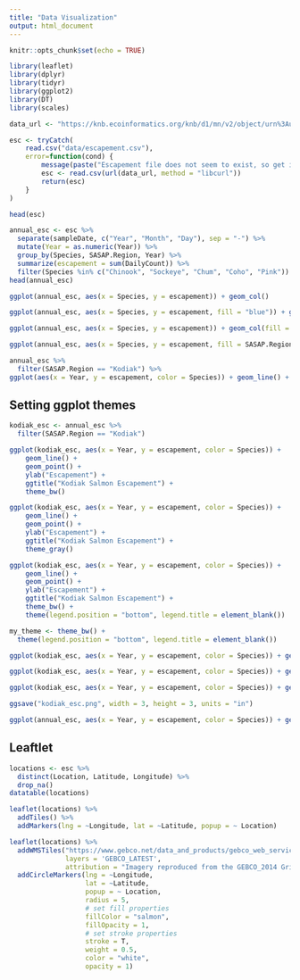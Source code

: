 ```yaml
---
title: "Data Visualization"
output: html_document
---
```


```r
knitr::opts_chunk$set(echo = TRUE)
```

```r
library(leaflet)
library(dplyr)
library(tidyr)
library(ggplot2)
library(DT)
library(scales)
```

```r
data_url <- "https://knb.ecoinformatics.org/knb/d1/mn/v2/object/urn%3Auuid%3Af119a05b-bbe7-4aea-93c6-85434dcb1c5e"

esc <- tryCatch(
    read.csv("data/escapement.csv"),
    error=function(cond) {
        message(paste("Escapement file does not seem to exist, so get it from the KNB."))
        esc <- read.csv(url(data_url, method = "libcurl"))
        return(esc)
    }
)

head(esc)
```

```r
annual_esc <- esc %>% 
  separate(sampleDate, c("Year", "Month", "Day"), sep = "-") %>% 
  mutate(Year = as.numeric(Year)) %>% 
  group_by(Species, SASAP.Region, Year) %>% 
  summarize(escapement = sum(DailyCount)) %>% 
  filter(Species %in% c("Chinook", "Sockeye", "Chum", "Coho", "Pink"))
head(annual_esc)
```

```r
ggplot(annual_esc, aes(x = Species, y = escapement)) + geom_col()
```

```r
ggplot(annual_esc, aes(x = Species, y = escapement, fill = "blue")) + geom_col()
```

```r
ggplot(annual_esc, aes(x = Species, y = escapement)) + geom_col(fill = "blue")
```

```r
ggplot(annual_esc, aes(x = Species, y = escapement, fill = SASAP.Region)) + geom_col()
```

```r
annual_esc %>% 
  filter(SASAP.Region == "Kodiak") %>% 
ggplot(aes(x = Year, y = escapement, color = Species)) + geom_line() + geom_point()
```

## Setting ggplot themes

```r
kodiak_esc <- annual_esc %>% 
  filter(SASAP.Region == "Kodiak")
```

```r
ggplot(kodiak_esc, aes(x = Year, y = escapement, color = Species)) + 
    geom_line() +
    geom_point() +
    ylab("Escapement") +
    ggtitle("Kodiak Salmon Escapement") +
    theme_bw()
```

```r
ggplot(kodiak_esc, aes(x = Year, y = escapement, color = Species)) + 
    geom_line() +
    geom_point() +
    ylab("Escapement") +
    ggtitle("Kodiak Salmon Escapement") +
    theme_gray()
```

```r
ggplot(kodiak_esc, aes(x = Year, y = escapement, color = Species)) + 
    geom_line() +
    geom_point() +
    ylab("Escapement") +
    ggtitle("Kodiak Salmon Escapement") +
    theme_bw() +
    theme(legend.position = "bottom", legend.title = element_blank())
```

```r
my_theme <- theme_bw() + 
  theme(legend.position = "bottom", legend.title = element_blank())
```

```r
ggplot(kodiak_esc, aes(x = Year, y = escapement, color = Species)) + geom_line() + geom_point() + ylab("Escapement") + ggtitle("Kodiak Salmon Escapement") + my_theme
```

```r
ggplot(kodiak_esc, aes(x = Year, y = escapement, color = Species)) + geom_line() + geom_point() + ylab("Escapement") + ggtitle("Kodiak Salmon Escapement") + theme_bw() + theme(legend.position="bottom", legend.title=element_blank(), axis.text.x=element_text(angle=45))
```

```r
ggplot(kodiak_esc, aes(x = Year, y = escapement, color = Species)) + geom_line() + geom_point() + scale_y_continuous(labels = comma) + ylab("Escapement") + ggtitle("Kodiak Salmon Escapement") + my_theme
```

```r
ggsave("kodiak_esc.png", width = 3, height = 3, units = "in")
```

```r
ggplot(annual_esc, aes(x = Year, y = escapement, color = Species)) + geom_line() + geom_point() + scale_y_continuous(labels = comma) + facet_wrap(~SASAP.Region, scales = "free_y", ncol = 2) + ylab("Escapement") + my_theme
```

## Leaftlet

```r
locations <- esc %>% 
  distinct(Location, Latitude, Longitude) %>% 
  drop_na()
datatable(locations)
```

```r
leaflet(locations) %>% 
  addTiles() %>% 
  addMarkers(lng = ~Longitude, lat = ~Latitude, popup = ~ Location)
```

```r
leaflet(locations) %>% 
  addWMSTiles("https://www.gebco.net/data_and_products/gebco_web_services/web_map_service/mapserv?",
              layers = 'GEBCO_LATEST',
              attribution = "Imagery reproduced from the GEBCO_2014 Grid, version 20150318, www.gebco.net") %>%
  addCircleMarkers(lng = ~Longitude,
                   lat = ~Latitude,
                   popup = ~ Location,
                   radius = 5,
                   # set fill properties
                   fillColor = "salmon",
                   fillOpacity = 1,
                   # set stroke properties
                   stroke = T,
                   weight = 0.5,
                   color = "white",
                   opacity = 1)
```
